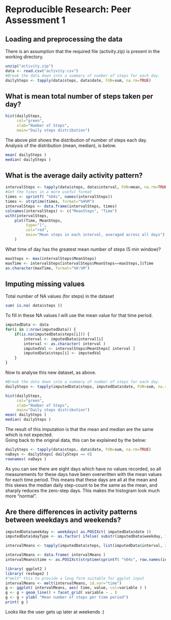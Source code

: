# Reproducible Research: Peer Assessment 1


## Loading and preprocessing the data

There is an assumption that the required file
(activity.zip) is present in the working directory.  

```r
unzip("activity.zip")
data <- read.csv("activity.csv")
#Break the data down into a summary of number of steps for each day.
dailySteps <- tapply(data$steps, data$date, FUN=sum, na.rm=TRUE)
```


## What is mean total number of steps taken per day?

```r

hist(dailySteps, 
     col="green", 
     xlab="Number of Steps", 
     main="Daily steps distribution")  
```  

The above plot shows the distribution of number of steps each day. Analysis of the distribution (mean, median), is below.  
```r
mean( dailySteps )
median( dailySteps )
```


## What is the average daily activity pattern?

```r
intervalSteps <- tapply(data$steps, data$interval, FUN=mean, na.rm=TRUE)
#Get the times in a more useful format
times <- sprintf( "%04s", names(intervalSteps))
times <- strptime(times, format="%H%M")
intervalSteps <- data.frame(intervalSteps, times)
colnames(intervalSteps) <- c("MeanSteps", "Time")
with(intervalSteps,
    plot(Time, MeanSteps,
         type="l",
         col="red",
         main="Mean steps in each interval, averaged across all days")
    )
```

What time of day has the greatest mean number of steps (5 min window)?
```r
maxSteps <- max(intervalSteps$MeanSteps)
maxTime <- intervalSteps[intervalSteps$MeanSteps==maxSteps,]$Time
as.character(maxTime, format="%H:%M")
```

## Imputing missing values

Total number of NA values (for steps) in the dataset
```r
sum( is.na( data$steps ))
```

To fill in these NA values I will use the mean value for that time period.
```r
imputedData <- data
for(i in 1:nrow(imputedData)) { 
    if(is.na(imputedData$steps[i])) {
        interval <- imputedData$interval[i]
        interval <- as.character( interval )
        imputedVal <- intervalSteps$MeanSteps[ interval ]
        imputedData$steps[i] <- imputedVal
    }
} 
```

Now to analyse this new dataset, as above.

```r
#Break the data down into a summary of number of steps for each day.
dailySteps <- tapply(imputedData$steps, imputedData$date, FUN=sum, na.rm=TRUE)

hist(dailySteps, 
     col="green", 
     xlab="Number of Steps", 
     main="Daily steps distribution")  
mean( dailySteps )
median( dailySteps )
```

The result of this imputation is that the mean and median are the same which is not expected.  
Going back to the original data, this can be explained by the below:

```r
dailySteps <- tapply(data$steps, data$date, FUN=sum, na.rm=TRUE)
naDays <- dailySteps[ dailySteps == 0]
rownames( naDays )
```

As you can see there are eight days which have no values recorded, so all measurements for these days have been overwritten with the mean values for each time period. This means that these days are all at the mean and this skews the median daily step-count to be the same as the mean, and sharply reduces the zero-step days. This makes the histogram look much more "normal".

## Are there differences in activity patterns between weekdays and weekends?

```r
imputedData$weekday <- weekdays( as.POSIXct( imputedData$date ))
imputedData$dayType <- as.factor( ifelse( substr(imputedData$weekday, 1,1) == "S", "weekend", "weekday"))

intervalMeans <- tapply(imputedData$steps, list(imputedData$interval, imputedData$dayType), "mean")

intervalMeans <- data.frame( intervalMeans )
intervalMeans$time <- as.POSIXct(strptime(sprintf( "%04s", row.names(intervalMeans)), format="%H%M"))

library( ggplot2 )
library( reshape2 )
#"melt" this to provide a long form suitable for ggplot input
intervalMeans <- melt(intervalMeans, id.var="time")
g <- ggplot( intervalMeans, aes( time, value, col=variable ) )
g <- g + geom_line() + facet_grid( variable ~ . )
g <- g + ylab( "Mean number of steps per time period")
print( g )
```

Looks like the user gets up later at weekends :)
